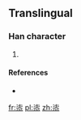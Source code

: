 ==Translingual==

===Han character===
{{Han char|rn=15|rad=冫|as=08|sn=10|four=|canj=戈心人心 (IPOP)|ids=⿱⿰冫七⿱人⺗}}

# {{defn|Han|sort=冫08}}

====References====
* {{Han ref|kx=0133.011|dkj=|dj=|hdz=|uh=34D2|ud=13522|bh=|bd=}}

[[fr:㓒]]
[[pl:㓒]]
[[zh:㓒]]